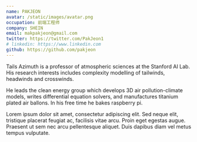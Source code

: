 ```yaml
---
name: PAKJEON
avatar: /static/images/avatar.png
occupation: 前端工程师
company: SHEIN
email: makpakjeon@gmail.com
twitter: https://twitter.com/PakJeon1
# linkedin: https://www.linkedin.com
github: https://github.com/pakjeon
---
```


Tails Azimuth is a professor of atmospheric sciences at the Stanford AI Lab. His research interests includes complexity modelling of tailwinds, headwinds and crosswinds.

He leads the clean energy group which develops 3D air pollution-climate models, writes differential equation solvers, and manufactures titanium plated air ballons. In his free time he bakes raspberry pi.

Lorem ipsum dolor sit amet, consectetur adipiscing elit. Sed neque elit, tristique placerat feugiat ac, facilisis vitae arcu. Proin eget egestas augue. Praesent ut sem nec arcu pellentesque aliquet. Duis dapibus diam vel metus tempus vulputate.
